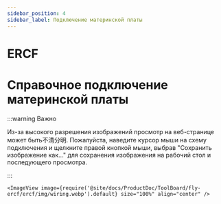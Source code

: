 ```yaml
---
sidebar_position: 4
sidebar_label: Подключение материнской платы
---
```



# ERCF



# Справочное подключение материнской платы

:::warning Важно

Из-за высокого разрешения изображений просмотр на веб-странице может быть不清分明. Пожалуйста, наведите курсор мыши на схему подключения и щелкните правой кнопкой мыши, выбрав "Сохранить изображение как..." для сохранения изображения на рабочий стол и последующего просмотра.

:::

    <ImageView image={require('@site/docs/ProductDoc/ToolBoard/fly-ercf/ercf/img/wiring.webp').default} size="100%" align="center" />
